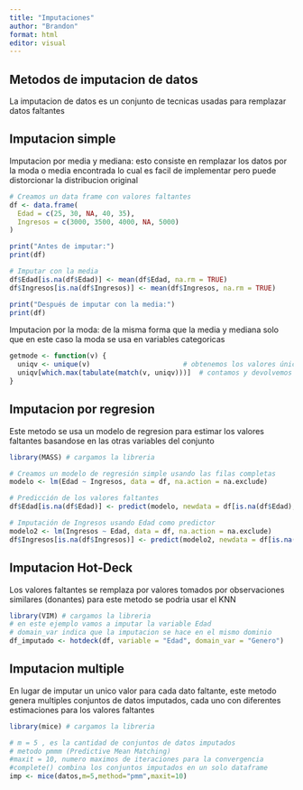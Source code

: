 ```yaml
---
title: "Imputaciones"
author: "Brandon"
format: html
editor: visual
---
```


## Metodos de imputacion de datos

La imputacion de datos es un conjunto de tecnicas usadas para remplazar datos faltantes

## Imputacion simple

Imputacion por media y mediana: esto consiste en remplazar los datos por la moda o media encontrada lo cual es facil de implementar pero puede distorcionar la distribucion original

```r
# Creamos un data frame con valores faltantes
df <- data.frame(
  Edad = c(25, 30, NA, 40, 35),
  Ingresos = c(3000, 3500, 4000, NA, 5000)
)

print("Antes de imputar:")
print(df)

# Imputar con la media
df$Edad[is.na(df$Edad)] <- mean(df$Edad, na.rm = TRUE)
df$Ingresos[is.na(df$Ingresos)] <- mean(df$Ingresos, na.rm = TRUE)

print("Después de imputar con la media:")
print(df)

```

Imputacion por la moda: de la misma forma que la media y mediana solo que en este caso la moda se usa en variables categoricas

```r
getmode <- function(v) {
  uniqv <- unique(v)                       # obtenemos los valores únicos
  uniqv[which.max(tabulate(match(v, uniqv)))]  # contamos y devolvemos el que más se repite
}
```

## Imputacion por regresion

Este metodo se usa un modelo de regresion para estimar los valores faltantes basandose en las otras variables del conjunto

```r
library(MASS) # cargamos la libreria 

# Creamos un modelo de regresión simple usando las filas completas
modelo <- lm(Edad ~ Ingresos, data = df, na.action = na.exclude)

# Predicción de los valores faltantes
df$Edad[is.na(df$Edad)] <- predict(modelo, newdata = df[is.na(df$Edad), ])

# Imputación de Ingresos usando Edad como predictor
modelo2 <- lm(Ingresos ~ Edad, data = df, na.action = na.exclude)
df$Ingresos[is.na(df$Ingresos)] <- predict(modelo2, newdata = df[is.na(df$Ingresos), ])
```

## Imputacion Hot-Deck

Los valores faltantes se remplaza por valores tomados por observaciones similares (donantes) para este metodo se podria usar el KNN

```r
library(VIM) # cargamos la libreria
# en este ejemplo vamos a imputar la variable Edad 
# domain_var indica que la imputacion se hace en el mismo dominio
df_imputado <- hotdeck(df, variable = "Edad", domain_var = "Genero")
```

## Imputacion multiple

En lugar de imputar un unico valor para cada dato faltante, este metodo genera multiples conjuntos de datos imputados, cada uno con diferentes estimaciones para los valores faltantes

```r
library(mice) # cargamos la libreria

# m = 5 , es la cantidad de conjuntos de datos imputados
# metodo pmmm (Predictive Mean Matching)
#maxit = 10, numero maximos de iteraciones para la convergencia
#complete() combina los conjuntos imputados en un solo dataframe
imp <- mice(datos,m=5,method="pmm",maxit=10)
```
